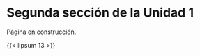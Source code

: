 ```{=latex}
\thispagestyle{primerapagina}
```

# Segunda sección de la Unidad 1

::: en-construccion
Página en construcción.
:::

{{< lipsum 13 >}}